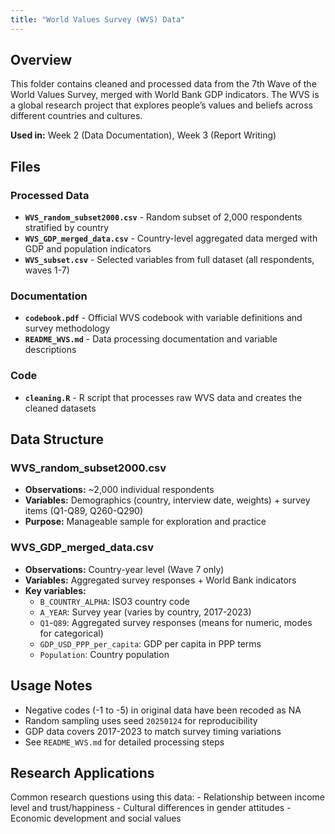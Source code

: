 ```yaml
---
title: "World Values Survey (WVS) Data"
---
```


## Overview

This folder contains cleaned and processed data from the 7th Wave of the World Values Survey, merged with World Bank GDP indicators. The WVS is a global research project that explores people's values and beliefs across different countries and cultures.

**Used in:** Week 2 (Data Documentation), Week 3 (Report Writing)

## Files

### Processed Data
- **`WVS_random_subset2000.csv`** - Random subset of 2,000 respondents stratified by country
- **`WVS_GDP_merged_data.csv`** - Country-level aggregated data merged with GDP and population indicators
- **`WVS_subset.csv`** - Selected variables from full dataset (all respondents, waves 1-7)

### Documentation
- **`codebook.pdf`** - Official WVS codebook with variable definitions and survey methodology
- **`README_WVS.md`** - Data processing documentation and variable descriptions

### Code
- **`cleaning.R`** - R script that processes raw WVS data and creates the cleaned datasets

## Data Structure

### WVS_random_subset2000.csv
- **Observations:** ~2,000 individual respondents
- **Variables:** Demographics (country, interview date, weights) + survey items (Q1-Q89, Q260-Q290)
- **Purpose:** Manageable sample for exploration and practice

### WVS_GDP_merged_data.csv  
- **Observations:** Country-year level (Wave 7 only)
- **Variables:** Aggregated survey responses + World Bank indicators
- **Key variables:**
  - `B_COUNTRY_ALPHA`: ISO3 country code
  - `A_YEAR`: Survey year (varies by country, 2017-2023)
  - `Q1`-`Q89`: Aggregated survey responses (means for numeric, modes for categorical)
  - `GDP_USD_PPP_per_capita`: GDP per capita in PPP terms
  - `Population`: Country population

## Usage Notes

- Negative codes (-1 to -5) in original data have been recoded as NA
- Random sampling uses seed `20250124` for reproducibility
- GDP data covers 2017-2023 to match survey timing variations
- See `README_WVS.md` for detailed processing steps

## Research Applications

Common research questions using this data:
- Relationship between income level and trust/happiness
- Cultural differences in gender attitudes
- Economic development and social values